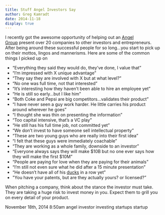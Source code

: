 ```yaml
---
title: Stuff Angel Investors Say
author: Greg Kamradt
date: 2014-11-18
display: true
---
```


I recently got the awesome opportunity of helping out an [Angel Group](http://en.wikipedia.org/wiki/Angel_investor) present over 20 companies to other investors and entrepreneurs. After being around these successful people for so long…you start to pick up on their mottos, lingos and mannerisms. Here are some of the common things I picked up on


* “Everything they said they would do, they’ve done, I value that”
* “I’m impressed with X unique advantage”
* “They say they are involved with X but at what level?”
* “No one was full time, not that interested”
* “It’s interesting how they haven’t been able to hire an employee yet”
* “He is still so early…but I like him”
* “Both Coke and Pepsi are big competitors…validates their product”
* “I have never seen a guy work harder. He little carries his product around wherever he goes”
* “I thought she was thin on presenting the information”
* “Too capital intensive, that’s a VC play”
* “He still has his full time job, not committed yet”
* “We don’t invest to have someone sell intellectual property”
* “These are two young guys who are really into their first idea”
* “I felt that these guys were immediately coachable”
* “They are working as a whole family, downside to an investor”
* “Everyone always says they will make $10B but no one ever says how they will make the first $10M”
* “People are paying for love when they are paying for their animals”
* “I’m still not even sure what he did after a 15 minute presentation”
* “He doesn’t have all of his [ducks](http://stuffpoint.com/animal-lovers/image/458712-animal-lovers-baby-duck.jpg) in a row yet"
* "You have your patents, but are they actually yours? or licensed?”

When pitching a company, think about the stance the investor must take. They are taking a huge risk to invest money in you. Expect them to grill you on every detail of your product.


November 18th, 2014 8:50am 
angel investor
investing
startups
startup